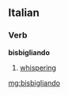 ==Italian==

===Verb===
'''bisbigliando'''

# {{gerund of|bisbigliare|lang=it}} [[whispering]]

[[mg:bisbigliando]]